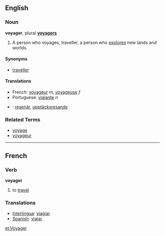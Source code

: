 ==English==
===Noun===
'''voyager''', plural '''[[voyagers]]'''

# A person who voyages, traveller, a person who [[explore]]s new lands and worlds.

====Synonyms====
*[[traveller]]

====Translations====
*French: [[voyageur]] ''m'', [[voyageuse]] ''f''
*Portuguese: [[viajante]] ''n''
*{{sv}}: [[resenär]], [[upptäcksresande]]

===Related Terms===
*[[voyage]]
*[[voyageur]]

----

==French==
===Verb===
'''voyager'''

# to [[travel]]

===Translations===

*[[Interlingua]]: [[viagiar]]
*[[Spanish]]: [[viajar]]

[[et:Voyager]]